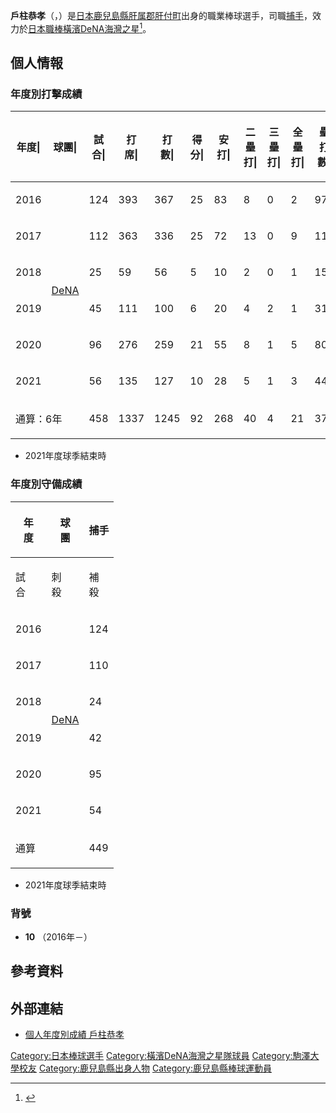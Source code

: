 {{Infobox NPB player|
|name=戶柱恭孝|
|image=20160723 Yasutaka Tobashira catcher of the Yokohama DeNA BayStars, at Yokohama Stadium.jpg|
|width=300|
|position=捕手|
|team=横滨DeNA海湾之星|
|number=10|
|bats=左|
|throws=右|
|birthdate={{birth_date_and_age|1990|4|11|mf=y}}|
|birthplace={{JPN}}[[鹿兒島縣|鹿兒島縣]][[肝属郡|肝属郡]][[肝付町|肝付町]]|
|debutdate=3月25日
|debutyear=2016年
|debutteam=横滨DeNA海湾之星
|statyear=2021年球季
|stat1label=打擊率
|stat1value=0.254
|stat2label=全壘打
|stat2value=21
|stat3label=打點
|stat3value=124
|stat4label=盜壘
|stat4value=0
|teams=<nowiki></nowiki>
* 鹿屋中央高等學校
* [[駒澤大學|駒澤大學]]
* NTT西日本
* [[橫濱DeNA海灣之星|橫濱DeNA海灣之星]]（2016年－）
}}

'''戶柱恭孝'''（{{jpn|j=戸柱 恭孝|hg=とばしら やすたか|rm=Tobashira Yasutaka}}，{{bd|1990年|4月11日||catIdx=Tobashira, Yasutaka}}）是[[日本|日本]][[鹿兒島縣|鹿兒島縣]][[肝属郡|肝属郡]][[肝付町|肝付町]]出身的職業棒球選手，司職[[捕手|捕手]]，效力於[[日本職棒|日本職棒]][[橫濱DeNA海灣之星|橫濱DeNA海灣之星]]<ref>{{cite web|url=https://www.baseballchannel.jp/npb/20275/2/|title=DeNA戸柱、1年目から正捕手に定着できた理由――幸運だったラミレス新監督の方針|publisher=baseballchannel|date=2016-07-26|access-date=2020-11-05|archive-date=2020-09-27|archive-url=https://web.archive.org/web/20200927233129/https://www.baseballchannel.jp/npb/20275/2/|dead-url=no}}</ref>。

== 個人情報 ==
=== 年度別打擊成績 ===
{| class="wikitable" style="text-align:right; font-size:small"
|-bgcolor="#efefef"
!年度|!!球團|!!試合|!!打<br>席|!!打<br>數|!!得分|!!安打|!!二<br>壘<br>打|!!三<br>壘<br>打|!!全<br>壘<br>打|!!壘<br>打<br>數|!!打點|!!盜壘|!!盜<br>壘<br>刺|!!觸擊|!!犧<br>牲<br>打|!!保送|!!敬遠|!!觸身|!!三振|!!雙殺|!!打<br>擊<br>率|!!上<br>壘<br>率|!!長<br>打<br>率|!!OPS
|-
|style="text-align:center;"|2016
|rowspan="6" style="text-align:center; white-space:nowrap;"|[[橫濱DeNA海灣之星|DeNA]]
|124||393||367||25||83||8||0||2||97||23||0||0||4||1||20||4||1||63||10||.226||.267||.264||.532
|-
|style="text-align:center;"|2017
|112||363||336||25||72||13||0||9||112||52||0||0||6||2||19||0||0||59||9||.214||.255||.333||.588
|-
|style="text-align:center;"|2018
|25||59||56||5||10||2||0||1||15||6||0||0||1||0||2||0||0||9||3||.179||.207||.268||.475
|-
|style="text-align:center;"|2019
|45||111||100||6||20||4||2||1||31||6||0||0||2||1||7||0||1||22||2||.200||.257||.310||.567
|-
|style="text-align:center;"|2020
|96||276||259||21||55||8||1||5||80||23||0||2||5||1||11||0||0||53||8||.212||.244||.309||.552
|-
|style="text-align:center;"|2021
|56||135||127||10||28||5||1||3||44||14||0||0||2||0||4||0||1||18||3||.220||.250||.346||.596
|-
!colspan="2"|通算：6年
|458||1337||1245||92||268||40||4||21||379||124||0||2||20||5||63||4||3||224||35||.215||.254||.304||.558
|}
* 2021年度球季結束時

=== 年度別守備成績 ===
{| class="wikitable" style="text-align: right; font-size: small;"
!rowspan="2"|年<br />度!!rowspan="2"|球<br />團!!colspan="11"|捕手
|-
!試<br>合!!刺<br>殺!!補<br>殺!!失<br>誤!!雙<br>殺!!守<br>備<br>率!!捕<br>逸!!企<br>圖<br>數!!被<br>盜<br>壘!!盜<br>壘<br>刺!!阻<br>殺<br>率
|-
|style="text-align:center;"|2016
|rowspan="6" style="text-align: center; white-space:nowrap;"|[[橫濱DeNA海灣之星|DeNA]]
|124||826||74||'''10'''||6||.989||8||60||48||12||.200
|-
|style="text-align:center;"|2017
|110||721||63||2||'''13'''||.997||5||51||33||18||.353
|-
|style="text-align:center;"|2018
|24||140||11||1||3||.993||0||17||12||5||.294
|-
|style="text-align:center;"|2019
|42||239||27||1||4||.996||2||25||22||3||.120
|-
|style="text-align:center;"|2020
|95||590||53||'''4'''||'''7'''||.994||'''7'''||'''71'''||'''46'''||'''25'''||.352
|-
|style="text-align:center;"|2021
|54||301||23||0||3||1.000||4||29||23||6||.207
|-
!colspan="2"|通算
|449||2817||251||18||36||.994||26||253||184||69||.273
|}
* 2021年度球季結束時

=== 背號 ===
* '''10''' （2016年－）

== 參考資料 ==
{{reflist}}

== 外部連結 ==
* [https://npb.jp/bis/players/41245132.html 個人年度別成績 戶柱恭孝] {{Wayback|url=https://npb.jp/bis/players/41245132.html |date=20210123201754 }} {{ja icon}}

{{橫濱DeNA灣星球團球員名單}}
{{DEFAULTSORT:Tobashira, Yasutaka}}
[[Category:日本棒球選手|Category:日本棒球選手]]
[[Category:橫濱DeNA海灣之星隊球員|Category:橫濱DeNA海灣之星隊球員]]
[[Category:駒澤大學校友|Category:駒澤大學校友]]
[[Category:鹿兒島縣出身人物|Category:鹿兒島縣出身人物]]
[[Category:鹿兒島縣棒球運動員|Category:鹿兒島縣棒球運動員]]